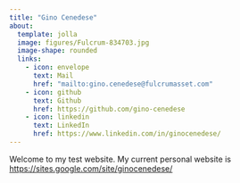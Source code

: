 ```yaml
---
title: "Gino Cenedese"
about:
  template: jolla
  image: figures/Fulcrum-834703.jpg
  image-shape: rounded
  links:
    - icon: envelope
      text: Mail
      href: "mailto:gino.cenedese@fulcrumasset.com"
    - icon: github
      text: Github
      href: https://github.com/gino-cenedese
    - icon: linkedin
      text: LinkedIn
      href: https://www.linkedin.com/in/ginocenedese/
---
```


Welcome to my test website. My current personal website is <https://sites.google.com/site/ginocenedese/>
